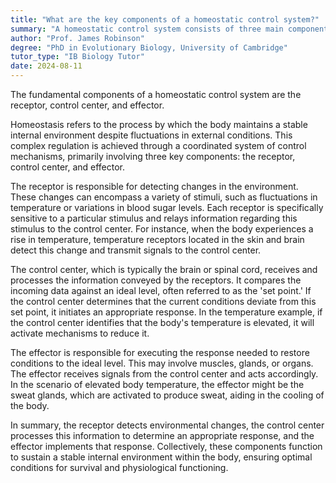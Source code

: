 ```yaml
---
title: "What are the key components of a homeostatic control system?"
summary: "A homeostatic control system consists of three main components: the receptor, which detects changes; the control center, which processes information; and the effector, which executes responses to maintain balance."
author: "Prof. James Robinson"
degree: "PhD in Evolutionary Biology, University of Cambridge"
tutor_type: "IB Biology Tutor"
date: 2024-08-11
---
```


The fundamental components of a homeostatic control system are the receptor, control center, and effector.

Homeostasis refers to the process by which the body maintains a stable internal environment despite fluctuations in external conditions. This complex regulation is achieved through a coordinated system of control mechanisms, primarily involving three key components: the receptor, control center, and effector.

The receptor is responsible for detecting changes in the environment. These changes can encompass a variety of stimuli, such as fluctuations in temperature or variations in blood sugar levels. Each receptor is specifically sensitive to a particular stimulus and relays information regarding this stimulus to the control center. For instance, when the body experiences a rise in temperature, temperature receptors located in the skin and brain detect this change and transmit signals to the control center.

The control center, which is typically the brain or spinal cord, receives and processes the information conveyed by the receptors. It compares the incoming data against an ideal level, often referred to as the 'set point.' If the control center determines that the current conditions deviate from this set point, it initiates an appropriate response. In the temperature example, if the control center identifies that the body's temperature is elevated, it will activate mechanisms to reduce it.

The effector is responsible for executing the response needed to restore conditions to the ideal level. This may involve muscles, glands, or organs. The effector receives signals from the control center and acts accordingly. In the scenario of elevated body temperature, the effector might be the sweat glands, which are activated to produce sweat, aiding in the cooling of the body.

In summary, the receptor detects environmental changes, the control center processes this information to determine an appropriate response, and the effector implements that response. Collectively, these components function to sustain a stable internal environment within the body, ensuring optimal conditions for survival and physiological functioning.
    